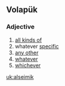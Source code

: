 ==Volapük==
===Adjective===
{{head|vo|adjective}}
# [[all kinds of]]
# whatever [[specific]] 
# [[any other]]
# [[whatever]] 
# [[whichever]]

[[uk:alseimik]]